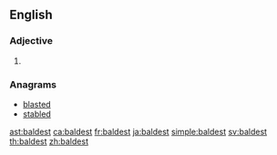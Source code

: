==English==

===Adjective===
{{head|en}}

# {{en-superlative of|bald}}

===Anagrams===
* [[blasted#English|blasted]]
* [[stabled#English|stabled]]

[[ast:baldest]]
[[ca:baldest]]
[[fr:baldest]]
[[ja:baldest]]
[[simple:baldest]]
[[sv:baldest]]
[[th:baldest]]
[[zh:baldest]]